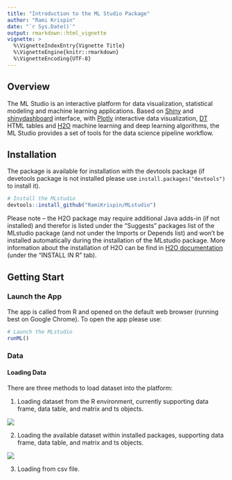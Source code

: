 ```yaml
---
title: "Introduction to the ML Studio Package"
author: "Rami Krispin"
date: "`r Sys.Date()`"
output: rmarkdown::html_vignette
vignette: >
  %\VignetteIndexEntry{Vignette Title}
  %\VignetteEngine{knitr::rmarkdown}
  %\VignetteEncoding{UTF-8}
---
```

## **Overview**

The ML Studio is an interactive platform for data visualization, statistical modeling and machine learning applications. Based on [Shiny](http://shiny.rstudio.com/) and [shinydashboard](https://rstudio.github.io/shinydashboard/) interface, with [Plotly](https://plot.ly/r/) interactive data visualization, [DT](https://rstudio.github.io/DT/) HTML tables and [H2O](https://www.h2o.ai/) machine learning and deep learning algorithms, the ML Studio provides a set of tools for the data science pipeline workflow.
 
## **Installation**

The package is available for installation with the devtools package (if devetools package is not installed please use `install.packages("devtools")` to install it).

```r
# Install the MLstudio
devtools::install_github("RamiKrispin/MLstudio")
```
Please note – the H2O package may require additional Java adds-in (if not installed) and therefor is listed under the “Suggests” packages list of the MLstudio package (and not under the Imports or Depends list) and won’t be installed automatically during the installation of the MLstudio package. More information about the installation of H2O can be find in [H2O documentation](http://h2o-release.s3.amazonaws.com/h2o/rel-weierstrass/7/index.html) (under the "INSTALL IN R" tab).

## **Getting Start**
### **Launch the App**
The app is called from R and opened on the default web browser (running best on Google Chrome). To open the app please use:

```r
# Launch the MLstudio
runML()
```

### **Data**
#### **Loading Data**
There are three methods to load dataset into the platform:

1.	Loading dataset from the R environment, currently supporting data frame, data table, and matrix and ts objects.

![](https://github.com/RamiKrispin/MLstudio/blob/master/vignettes/gif/Load_from_R.gif)

2.	Loading the available dataset within installed packages, supporting data frame, data table, and matrix and ts objects.

![](https://github.com/RamiKrispin/MLstudio/blob/master/vignettes/gif/Installed_R_Datasets.gif)

3.	Loading from csv file.

